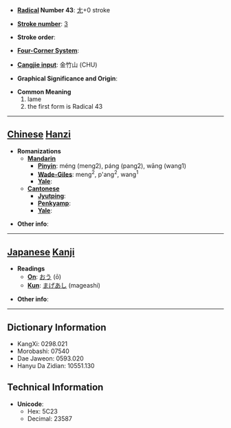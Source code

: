 * '''[[Wiktionary:Chinese radical index| Radical]] Number 43''': [[Wiktionary:Chinese radical index 尢|尢]]+0 stroke

* '''[[Wiktionary:Chinese total strokes index|Stroke number]]''': [[Wiktionary:Chinese total strokes index 3|3]]

* '''Stroke order''': 

* '''[[Wiktionary:Chinese four corner index|Four-Corner System]]''': 

* '''[[Wiktionary:Chinese Cangjie index|Cangjie input]]''': 金竹山 (CHU)

* '''Graphical Significance and Origin''': 

* '''Common Meaning'''
*#lame
*# the first form is Radical 43


----

== [[Chinese]] [[Hanzi]] ==

* '''Romanizations'''
** '''[[Mandarin]]'''
*** '''[[Pinyin]]''': méng (meng2), páng (pang2), wāng (wang1)
*** '''[[Wade-Giles]]''': meng<sup>2</sup>, p'ang<sup>2</sup>, wang<sup>1</sup>
*** '''[[Yale]]''': 
** '''[[Cantonese]]'''
*** '''[[Jyutping]]''':
*** '''[[Penkyamp]]''': 
*** '''[[Yale]]''': 

* '''Other info''': 

----

== [[Japanese]] [[Kanji]] ==

* '''Readings'''
** '''[[On]]''': [[おう]] (ō)
** '''[[Kun]]''': [[まげあし]] (mageashi)

* '''Other info''':  

----

== Dictionary Information ==

* KangXi: 0298.021
* Morobashi: 07540
* Dae Jaweon: 0593.020
* Hanyu Da Zidian: 10551.130

== Technical Information ==

* '''Unicode''':
** Hex: 5C23
** Decimal: 23587